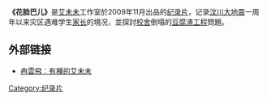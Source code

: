 {{expand|time=2010-04-25T16:41:15+00:00}}
{{unreferenced|time=2010-04-24T10:03:48+00:00}}
'''《花脸巴儿》'''是[[艾未未|艾未未]]工作室於2009年11月出品的[[纪录片|纪录片]]，记录[[汶川大地震|汶川大地震]]一周年以来灾区遇难学生[[家长|家长]]的境况，並探討[[校舍|校舍]]倒塌的[[豆腐渣工程|豆腐渣工程]]問題。

==外部链接==
* [http://www.hkreporter.com/talks/thread-889529-1-1.html 冉雲飛︰有種的艾未未]

[[Category:纪录片|Category:纪录片]]